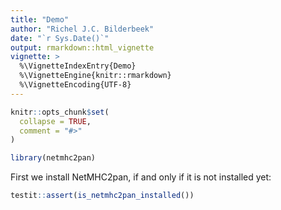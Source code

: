 ```yaml
---
title: "Demo"
author: "Richel J.C. Bilderbeek"
date: "`r Sys.Date()`"
output: rmarkdown::html_vignette
vignette: >
  %\VignetteIndexEntry{Demo}
  %\VignetteEngine{knitr::rmarkdown}
  %\VignetteEncoding{UTF-8}
---
```


```r
knitr::opts_chunk$set(
  collapse = TRUE,
  comment = "#>"
)
```

```r
library(netmhc2pan)
```

First we install NetMHC2pan, if and only if it is not installed yet:

```r
testit::assert(is_netmhc2pan_installed())
```
